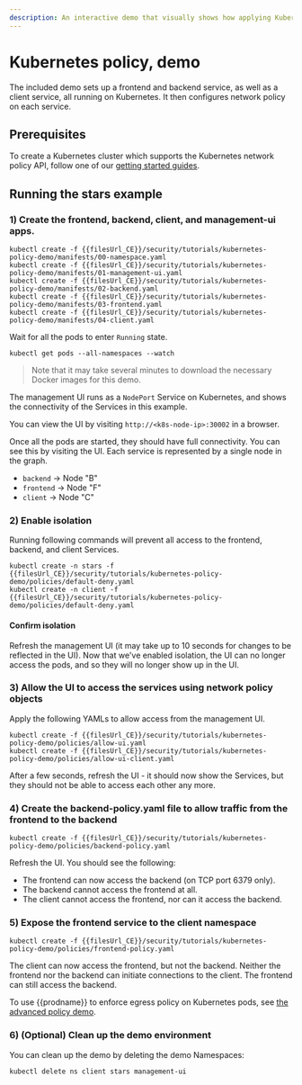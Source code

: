 ```yaml
---
description: An interactive demo that visually shows how applying Kubernetes policy allows and denies connections.
---
```


# Kubernetes policy, demo

The included demo sets up a frontend and backend service, as well as a client service, all
running on Kubernetes. It then configures network policy on each service.

## Prerequisites

To create a Kubernetes cluster which supports the Kubernetes network policy API, follow
one of our [getting started guides](/getting-started/index).

## Running the stars example

### 1) Create the frontend, backend, client, and management-ui apps.

```shell
kubectl create -f {{filesUrl_CE}}/security/tutorials/kubernetes-policy-demo/manifests/00-namespace.yaml
kubectl create -f {{filesUrl_CE}}/security/tutorials/kubernetes-policy-demo/manifests/01-management-ui.yaml
kubectl create -f {{filesUrl_CE}}/security/tutorials/kubernetes-policy-demo/manifests/02-backend.yaml
kubectl create -f {{filesUrl_CE}}/security/tutorials/kubernetes-policy-demo/manifests/03-frontend.yaml
kubectl create -f {{filesUrl_CE}}/security/tutorials/kubernetes-policy-demo/manifests/04-client.yaml
```

Wait for all the pods to enter `Running` state.

```batch
kubectl get pods --all-namespaces --watch
```

> Note that it may take several minutes to download the necessary Docker images for this demo.

The management UI runs as a `NodePort` Service on Kubernetes, and shows the connectivity
of the Services in this example.

You can view the UI by visiting `http://<k8s-node-ip>:30002` in a browser.

Once all the pods are started, they should have full connectivity. You can see this by visiting the UI. Each service is
represented by a single node in the graph.

- `backend` -> Node "B"
- `frontend` -> Node "F"
- `client` -> Node "C"

### 2) Enable isolation

Running following commands will prevent all access to the frontend, backend, and client Services.

```shell
kubectl create -n stars -f {{filesUrl_CE}}/security/tutorials/kubernetes-policy-demo/policies/default-deny.yaml
kubectl create -n client -f {{filesUrl_CE}}/security/tutorials/kubernetes-policy-demo/policies/default-deny.yaml
```

#### Confirm isolation

Refresh the management UI (it may take up to 10 seconds for changes to be reflected in the UI).
Now that we've enabled isolation, the UI can no longer access the pods, and so they will no longer show up in the UI.

### 3) Allow the UI to access the services using network policy objects

Apply the following YAMLs to allow access from the management UI.

```shell
kubectl create -f {{filesUrl_CE}}/security/tutorials/kubernetes-policy-demo/policies/allow-ui.yaml
kubectl create -f {{filesUrl_CE}}/security/tutorials/kubernetes-policy-demo/policies/allow-ui-client.yaml
```

After a few seconds, refresh the UI - it should now show the Services, but they should not be able to access each other any more.

### 4) Create the backend-policy.yaml file to allow traffic from the frontend to the backend

```shell
kubectl create -f {{filesUrl_CE}}/security/tutorials/kubernetes-policy-demo/policies/backend-policy.yaml
```

Refresh the UI. You should see the following:

- The frontend can now access the backend (on TCP port 6379 only).
- The backend cannot access the frontend at all.
- The client cannot access the frontend, nor can it access the backend.

### 5) Expose the frontend service to the client namespace

```shell
kubectl create -f {{filesUrl_CE}}/security/tutorials/kubernetes-policy-demo/policies/frontend-policy.yaml
```

The client can now access the frontend, but not the backend. Neither the frontend nor the backend
can initiate connections to the client. The frontend can still access the backend.

To use {{prodname}} to enforce egress policy on Kubernetes pods, see [the advanced policy demo](/tutorials/kubernetes-tutorials/kubernetes-policy-advanced/).

### 6) (Optional) Clean up the demo environment

You can clean up the demo by deleting the demo Namespaces:

```batch
kubectl delete ns client stars management-ui
```
